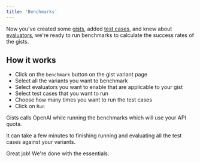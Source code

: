 ```yaml
---
title: 'Benchmarks'
---
```


Now you've created some [gists](/essentials/gists), added [test cases](/essentials/test-cases), and knew about [evaluators](/essentials/evaluators), we're ready to run benchmarks to calculate the success rates of the gists.

## How it works

- Click on the `benchmark` button on the gist variant page
- Select all the variants you want to benchmark
- Select evaluators you want to enable that are applicable to your gist
- Select test cases that you want to run
- Choose how many times you want to run the test cases
- Click on `Run`

<Warning>Gists calls OpenAI while running the benchmarks which will use your API quota.</Warning>

<Tip>It can take a few minutes to finishing running and evaluating all the test cases against your variants.</Tip>

<Check>Great job! We're done with the essentials.</Check>